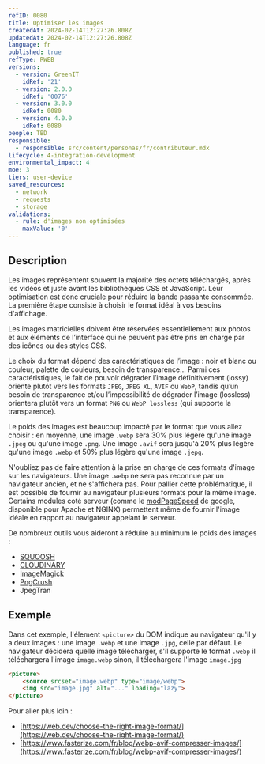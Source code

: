 ```yaml
---
refID: 0080
title: Optimiser les images
createdAt: 2024-02-14T12:27:26.808Z
updatedAt: 2024-02-14T12:27:26.808Z
language: fr
published: true
refType: RWEB
versions:
  - version: GreenIT
    idRef: '21'
  - version: 2.0.0
    idRef: '0076'
  - version: 3.0.0
    idRef: 0080
  - version: 4.0.0
    idRef: 0080
people: TBD
responsible:
  - responsible: src/content/personas/fr/contributeur.mdx
lifecycle: 4-integration-development
environmental_impact: 4
moe: 3
tiers: user-device
saved_resources:
  - network
  - requests
  - storage
validations:
  - rule: d'images non optimisées
    maxValue: '0'
---
```


## Description

Les images représentent souvent la majorité des octets téléchargés, après les vidéos et juste avant les bibliothèques CSS et JavaScript.
Leur optimisation est donc cruciale pour réduire la bande passante consommée. La première étape consiste à choisir le format idéal
à vos besoins d'affichage.

Les images matricielles doivent être réservées essentiellement aux photos et aux éléments de l’interface qui ne peuvent
pas être pris en charge par des icônes ou des styles CSS.

Le choix du format dépend des caractéristiques de l’image : noir et blanc ou couleur, palette de couleurs,
besoin de transparence… Parmi ces caractéristiques, le fait de pouvoir dégrader l’image définitivement (lossy) oriente
plutôt vers les formats `JPEG`, `JPEG XL`, `AVIF` ou `WebP`, tandis qu’un besoin de transparence et/ou l’impossibilité de dégrader
l’image (lossless) orientera plutôt vers un format `PNG` ou `WebP lossless` (qui supporte la transparence).

Le poids des images est beaucoup impacté par le format que vous allez choisir : en moyenne, une image `.webp` sera 30% plus légère
qu'une image `.jpeg` ou qu'une image `.png`. Une image `.avif` sera jusqu'à 20% plus légère qu'une image `.webp` et 50% plus légère
qu'une image `.jepg`.

N'oubliez pas de faire attention à la prise en charge de ces formats d'image sur les navigateurs. Une image `.webp`
ne sera pas reconnue par un navigateur ancien, et ne s'affichera pas. Pour pallier cette problématique, il est possible de
fournir au navigateur plusieurs formats pour la même image.
Certains modules coté serveur (comme le [modPageSpeed](https://www.modpagespeed.com/) de google, disponible pour Apache et NGINX)
permettent même de fournir l'image idéale en rapport au navigateur appelant le serveur.

De nombreux outils vous aideront à réduire au minimum le poids des images :

* [SQUOOSH](https://squoosh.app)
* [CLOUDINARY](https://webspeedtest.cloudinary.com/)
* [ImageMagick](https://imagemagick.org/)
* [PngCrush](https://pmt.sourceforge.io/pngcrush/)
* JpegTran

## Exemple

Dans cet exemple, l'élement `<picture>` du DOM indique au navigateur qu'il y a deux images : une image `.webp` et une image
`.jpg`, celle par défaut. Le navigateur décidera quelle image télécharger, s'il supporte le format `.webp` il téléchargera l'image
`image.webp` sinon, il téléchargera l'image `image.jpg`

```html
<picture>
    <source srcset="image.webp" type="image/webp">
    <img src="image.jpg" alt="..." loading="lazy">
</picture>
```

Pour aller plus loin :

* [https://web.dev/choose-the-right-image-format/](https://web.dev/choose-the-right-image-format/)
* [https://www.fasterize.com/fr/blog/webp-avif-compresser-images/](https://www.fasterize.com/fr/blog/webp-avif-compresser-images/)
